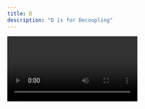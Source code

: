 ```yaml
---
title: D
description: "D is for Decoupling"
---
```


<Video id="XG8nJDWu3a0" />

Decoupling means to separate. In web terms, it is the process of creating a separation between the systems and the services you use. By decoupling the services needed to operate a website, each part can handle its own business logic, be independently swapped out or upgraded, and be isolated for testing.